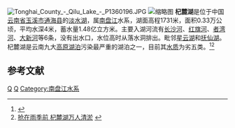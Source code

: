 [[File:Tonghai_County_-_Qilu_Lake_-_P1360196.JPG|thumb]]
[[File:Satellite_picture_of_Qilu_Lake_-_ISS014-E-15048.jpg|缩略图]]
'''杞麓湖'''是位于中国[[云南省|云南省]][[玉溪市|玉溪市]][[通海县|通海县]]的[[淡水湖|淡水湖]]，属[[南盘江|南盘江]]水系，湖面高程1731米，面积0.33万公顷，平均水深4米，蓄水量1.48亿立方米。主要入湖河流有[[长沙河|长沙河]]、[[紅旗河_(杞麓湖)|红旗河]]、[[者湾河|者湾河]]、[[大新河|大新河]]等6条，没有出水口，水位高时从落水洞排出。毗邻[[星云湖|星云湖]]和[[抚仙湖|抚仙湖]]。杞麓湖是云南九大[[高原湖泊|高原湖泊]]污染最严重的湖泊之一，目前其[[水质|水质]]为劣五类。<ref>{{cite journal|title=云南高原湖泊太湖新银鱼增殖生态研究|author=庄玉兰，冯炽华|journal=水利渔业|year=1996|volume=|issue=3|pages=|url=http://seekspace.resip.ac.cn/handle/2239/4833}}{{dead link|date=2018年3月 |bot=InternetArchiveBot |fix-attempted=yes }}</ref><ref name="抢在雨季前">[http://www.shxb.net/html/20100422/20100422_236497.shtml 抢在雨季前 杞麓湖万人清淤] {{Wayback|url=http://www.shxb.net/html/20100422/20100422_236497.shtml |date=20160813195109 }}</ref>

==参考文献==
{{commonscat|Qilu Lake}}
{{reflist}}

{{玉溪地理小作品}}
{{云南地理|水体}}

[[Category:玉溪湖泊|Q]]
[[Category:通海县|Q]]
[[Category:南盘江水系|Category:南盘江水系]]

{{coord|24|10||N|102|46||E|display=title|scale:100000}}